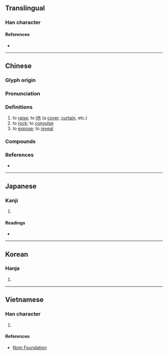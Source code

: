 {{character info/new}}
==Translingual==

===Han character===
{{Han char|rn=64|rad=手|as=08|sn=11|four=57082|canj=QHLO|ids=⿰扌欣}}

====References====
* {{Han ref|kx=0436.070|dkj=12230|dj=0785.190|hdz=31899.030|uh=6380|ud=25472|bh=B1C8|bd=45512}}

----

==Chinese==
{{zh-forms}}

===Glyph origin===
{{Han etym}}

===Pronunciation===
{{zh-pron
|m=xiān
|m-s=
|c=hin1,hin3
|c-t=
|g=
|h=pfs=hiên;gd=hian1
|j=
|mb=hṳ̌ing
|md=
|mn=hian
|mn-t=hiang1
|w=
|x=
|mc=y
|oc=y
|cat=v
}}

===Definitions===
{{zh-hanzi}}

# to [[raise]]; to [[lift]] (a [[cover]], [[curtain]], etc.)
# to [[rock]]; to [[convulse]]
# to [[expose]]; to [[reveal]]

===Compounds===
{{zh-der|掀翻|掀風鼓浪|掀風播浪|掀天斡地|白浪掀天|掀天揭地|掀露|掀舞|掀揚|掀動|掀騰|掀天|畫水掀壁|掀開|掀雷抉電|掀起|摶擊掀發|掀髯|騰掀|鐵掀}}

===References===
* {{R:yue:Hanzi}}

{{zh-cat|Elementary}}

----

==Japanese==

===Kanji===
{{ja-kanji|grade=|rs=手08}}

# {{rfdef|ja|sort=手08}}

====Readings====
* {{ja-readings
|goon=こん
|kanon=けん
|kanyoon=きん
|kun=かかげる
}}

----

==Korean==

===Hanja===
{{ko-hanja|hangeul=흔|eumhun=|rv=heun|mr=hŭn|y=hun}}

# {{rfdef|ko|sort=手08}}

----

==Vietnamese==

===Han character===
{{vi-hantu|rs=手08|hiên}}

# {{rfdef|vi|sort=手08}}

====References====
* [http://nomfoundation.org/common/nom_details.php?codepoint=6380 Nom Foundation]